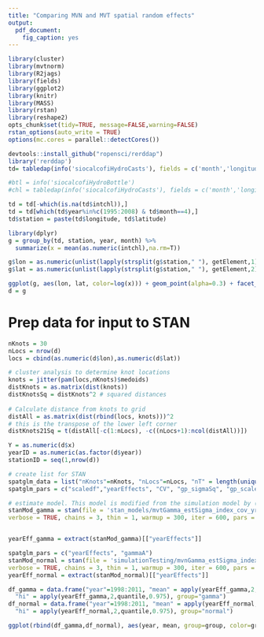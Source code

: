 ```yaml
---
title: "Comparing MVN and MVT spatial random effects"
output:
  pdf_document:
    fig_caption: yes
---
```


```r
library(cluster)
library(mvtnorm)
library(R2jags)
library(fields)
library(ggplot2)
library(knitr)
library(MASS)
library(rstan)
library(reshape2)
opts_chunk$set(tidy=TRUE, message=FALSE,warning=FALSE)
rstan_options(auto_write = TRUE)
options(mc.cores = parallel::detectCores())
```

```r
devtools::install_github("ropensci/rerddap")
library('rerddap')
td= tabledap(info('siocalcofiHydroCasts'), fields = c('month','longitude', 'latitude', 'sta_id', 'sta_code', 'st_station','st_line','year','julian_day','intchl'))

#btl = info('siocalcofiHydroBottle')
#chl = tabledap(info('siocalcofiHydroCasts'), fields = c('month','longitude', 'latitude', 'sta_id', 'sta_code', 'st_station','st_line','year'))

td = td[-which(is.na(td$intchl)),]
td = td[which(td$year%in%c(1995:2008) & td$month==4),]
td$station = paste(td$longitude, td$latitude)

library(dplyr)
g = group_by(td, station, year, month) %>% 
  summarize(x = mean(as.numeric(intchl),na.rm=T))

g$lon = as.numeric(unlist(lapply(strsplit(g$station," "), getElement,1)))
g$lat = as.numeric(unlist(lapply(strsplit(g$station," "), getElement,2)))

ggplot(g, aes(lon, lat, color=log(x))) + geom_point(alpha=0.3) + facet_wrap(~year)
d = g
```

# Prep data for input to STAN

```r
nKnots = 30
nLocs = nrow(d)
locs = cbind(as.numeric(d$lon),as.numeric(d$lat))

# cluster analysis to determine knot locations
knots = jitter(pam(locs,nKnots)$medoids)
distKnots = as.matrix(dist(knots))
distKnotsSq = distKnots^2 # squared distances
  
# Calculate distance from knots to grid
distAll = as.matrix(dist(rbind(locs, knots)))^2
# this is the transpose of the lower left corner
distKnots21Sq = t(distAll[-c(1:nLocs), -c((nLocs+1):ncol(distAll))])

Y = as.numeric(d$x)
yearID = as.numeric(as.factor(d$year))
stationID = seq(1,nrow(d))

# create list for STAN
spatglm_data = list("nKnots"=nKnots, "nLocs"=nLocs, "nT" = length(unique(yearID)), "N" = length(Y), "stationID" = stationID, "yearID" = yearID, "y" = Y, "distKnotsSq" = distKnotsSq, "distKnots21Sq" = distKnots21Sq, "x" = rep(0, length(Y)))
spatglm_pars = c("scaledf","yearEffects", "CV", "gp_sigmaSq", "gp_scale", "year_sigma","ar","B","spatialEffectsKnots")

# estimate model. This model is modified from the simulation model by (1) including indices to allow NAs in the inputted data, and (2) including estimated year effects (intercepts)
stanMod_gamma = stan(file = 'stan_models/mvtGamma_estSigma_index_cov_yr_ar1.stan',data = spatglm_data, 
verbose = TRUE, chains = 3, thin = 1, warmup = 300, iter = 600, pars = spatglm_pars)


yearEff_gamma = extract(stanMod_gamma)[["yearEffects"]]

spatglm_pars = c("yearEffects", "gammaA")
stanMod_normal = stan(file = 'simulationTesting/mvnGamma_estSigma_index.stan',data = spatglm_data, 
verbose = TRUE, chains = 3, thin = 1, warmup = 300, iter = 600, pars = spatglm_pars)
yearEff_normal = extract(stanMod_normal)[["yearEffects"]]
```

```r
df_gamma = data.frame("year"=1998:2011, "mean" = apply(yearEff_gamma,2,mean), "lo" = apply(yearEff_gamma,2,quantile,0.025),
  "hi" = apply(yearEff_gamma,2,quantile,0.975), group="gamma")
df_normal = data.frame("year"=1998:2011, "mean" = apply(yearEff_normal,2,mean), "lo" = apply(yearEff_normal,2,quantile,0.025),
  "hi" = apply(yearEff_normal,2,quantile,0.975), group="normal")

ggplot(rbind(df_gamma,df_normal), aes(year, mean, group=group, color=group)) + geom_ribbon(aes(ymin = lo, ymax = hi), alpha=0.3)
```


  
